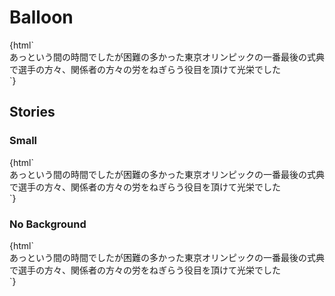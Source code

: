 
<Meta title="Communications/Balloon" />

# Balloon

<Canvas>
  <Story name="Default">
    {html`
      <div class="balloon">
        あっという間の時間でしたが困難の多かった東京オリンピックの一番最後の式典で選手の方々、関係者の方々の労をねぎらう役目を頂けて光栄でした
      </div>
    `}
  </Story>
</Canvas>

## Stories

### Small

<Canvas>
  <Story name="Small">
    {html`
      <div class="balloon text-sm">
        あっという間の時間でしたが困難の多かった東京オリンピックの一番最後の式典で選手の方々、関係者の方々の労をねぎらう役目を頂けて光栄でした
      </div>
    `}
  </Story>
</Canvas>

### No Background

<Canvas>
  <Story name="No Background">
    {html`
      <div class="balloon bg-transparent">
        あっという間の時間でしたが困難の多かった東京オリンピックの一番最後の式典で選手の方々、関係者の方々の労をねぎらう役目を頂けて光栄でした
      </div>
    `}
  </Story>
</Canvas>
